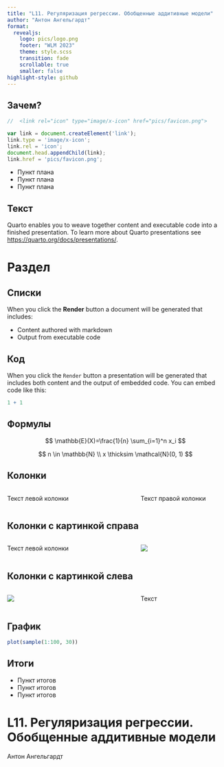 ```yaml
---
title: "L11. Регуляризация регрессии. Обобщенные аддитивные модели"
author: "Антон Ангельгардт"
format: 
  revealjs:
    logo: pics/logo.png
    footer: "WLM 2023"
    theme: style.scss
    transition: fade
    scrollable: true
    smaller: false
highlight-style: github
---
```


## Зачем?
```js
//  <link rel="icon" type="image/x-icon" href="pics/favicon.png">

var link = document.createElement('link');
link.type = 'image/x-icon';
link.rel = 'icon';
document.head.appendChild(link);
link.href = 'pics/favicon.png';
```

- Пункт плана
- Пункт плана
- Пункт плана

## Текст

Quarto enables you to weave together content and executable code into a finished presentation. To learn more about Quarto presentations see <https://quarto.org/docs/presentations/>.

# Раздел

## Списки

When you click the **Render** button a document will be generated that includes:

-   Content authored with markdown
-   Output from executable code

## Код

When you click the `Render` button a presentation will be generated that includes both content and the output of embedded code. You can embed code like this:

```r
1 + 1
```


## Формулы

$$
\mathbb{E}(X)=\frac{1}{n} \sum_{i=1}^n x_i
$$

$$
n \in \mathbb{N} \\
x \thicksim \mathcal{N}(0, 1)
$$


## Колонки

:::: {.columns}

::: {.column width="60%"}
Текст левой колонки
:::

::: {.column width="40%"}
Текст правой колонки
:::

::::


## Колонки с картинкой справа

:::: {.columns}

::: {.column width="60%"}
Текст левой колонки
:::

::: {.column width="40%"}
![](pics/test-pic.png)
:::

::::


## Колонки с картинкой слева

:::: {.columns}

::: {.column width="60%"}
![](pics/test-pic.png)
:::

::: {.column width="40%"}
Текст
:::

::::


## График

```r
plot(sample(1:100, 30))
```

## Итоги

- Пункт итогов
- Пункт итогов
- Пункт итогов


# L11. Регуляризация регрессии. Обобщенные аддитивные модели {#end}

:::: {.quarto-title-authors}
::: {.quarto-title-author}
Антон Ангельгардт
:::
::::